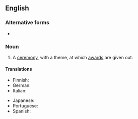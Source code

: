 ==English==

===Alternative forms===
* {{l|en|awards ceremony}}

===Noun===
{{en-noun}}

# A [[ceremony]], with a theme, at which [[award]]s are given out.

====Translations====
{{trans-top|a ceremony where awards are given out}}
* Finnish: {{t|fi|palkintojenjako}}
* German: {{t|de|Auszeichnungsveranstaltung|f}}
* Italian: {{t+|it|premiazione|f}}
{{trans-mid}}
* Japanese: {{t|ja|表彰式|tr=ひょうしょうしき, hyoushoushiki}}
* Portuguese: {{t+|pt|premiação|f}}
* Spanish: {{t|es|premiación|f}}
{{trans-bottom}}